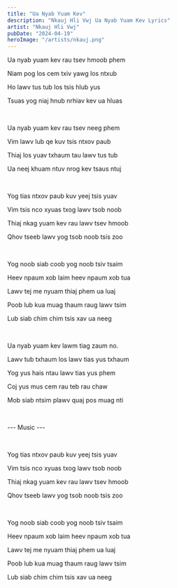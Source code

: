 ```yaml
---
title: "Ua Nyab Yuam Kev"
description: "Nkauj Hli Vwj Ua Nyab Yuam Kev Lyrics"
artist: "Nkauj Hli Vwj"
pubDate: "2024-04-19"
heroImage: "/artists/nkauj.png"
---
```


Ua nyab yuam kev rau tsev hmoob phem

Niam pog los cem txiv yawg los ntxub

Ho lawv tus tub los tsis hlub yus

Tsuas yog niaj hnub nrhiav kev ua hluas

<br />

Ua nyab yuam kev rau tsev neeg phem

Vim lawv lub qe kuv tsis ntxov paub

Thiaj los yuav txhaum tau lawv tus tub

Ua neej khuam ntuv nrog kev tsaus ntuj

<br />

Yog tias ntxov paub kuv yeej tsis yuav

Vim tsis nco xyuas txog lawv tsob noob

Thiaj nkag yuam kev rau lawv tsev hmoob

Qhov tseeb lawv yog tsob noob tsis zoo

<br />

Yog noob siab coob yog noob tsiv tsaim

Heev npaum xob laim heev npaum xob tua

Lawv tej me nyuam thiaj phem ua luaj

Poob lub kua muag thaum raug lawv tsim

Lub siab chim chim tsis xav ua neeg

<br />

Ua nyab yuam kev lawm tiag zaum no.

Lawv tub txhaum los lawv tias yus txhaum

Yog yus hais ntau lawv tias yus phem

Coj yus mus cem rau teb rau chaw

Mob siab ntsim plawv quaj pos muag nti

<br />

--- Music ---

<br />

Yog tias ntxov paub kuv yeej tsis yuav

Vim tsis nco xyuas txog lawv tsob noob

Thiaj nkag yuam kev rau lawv tsev hmoob

Qhov tseeb lawv yog tsob noob tsis zoo

<br />

Yog noob siab coob yog noob tsiv tsaim

Heev npaum xob laim heev npaum xob tua

Lawv tej me nyuam thiaj phem ua luaj

Poob lub kua muag thaum raug lawv tsim

Lub siab chim chim tsis xav ua neeg
